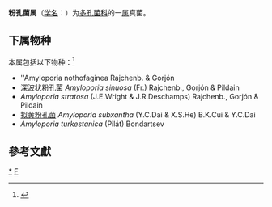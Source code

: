 {{Automatic taxobox
| taxon = Amyloporia 
| authority = Singer
| subdivision_ranks = 种
| subdivision = 见正文
}}
'''粉孔菌属'''（[[学名|学名]]：{{lang|la|''Amyloporia''}}）为[[多孔菌科|多孔菌科]]的一[[属|属]]真菌。

==下属物种==
本属包括以下物种：<ref>{{cite web |title=Amyloporia Singer |url=https://www.gbif.org/species/10430435 |website=GBIF}}</ref>
* ''Amyloporia nothofaginea Rajchenb. & Gorjón
* [[深波状粉孔菌|深波状粉孔菌]] ''Amyloporia sinuosa'' (Fr.) Rajchenb., Gorjón & Pildain
* ''Amyloporia stratosa'' (J.E.Wright & J.R.Deschamps) Rajchenb., Gorjón & Pildain
* [[拟黄粉孔菌|拟黄粉孔菌]] ''Amyloporia subxantha'' (Y.C.Dai & X.S.He) B.K.Cui & Y.C.Dai
* ''Amyloporia turkestanica'' (Pilát) Bondartsev

==參考文獻==
{{reflist}}

{{taxonbar}}

[[Category:_粉孔菌属|*]]
[[Category:_多孔菌科|F]]